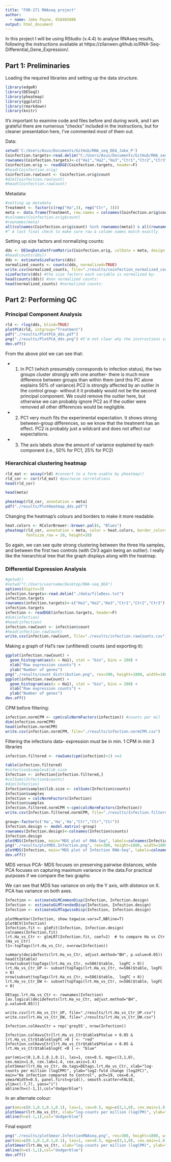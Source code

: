 ```yaml
---
title: "FOR-271 RNAseq project"
author:
  - name: Jake Payne, 018465886
output: html_document
---
```


In this project I will be using RStudio (v.4.4) to analyse RNAseq results, following the instructions available at https://zilanwen.github.io/RNA-Seq-Differential_Gene_Expression/.

## Part 1: Preliminaries

Loading the required libraries and setting up the data structure.

```r
library(edgeR)
library(DESeq2)
library(pheatmap)
library(ggplot2)
library(rmarkdown)
library(knitr)
```

It's important to examine code and files before and during work, and I am grateful there are numerous "checks" included in the instructions, but for cleaner presentation here, I've commented most of them out.

Data:
```r

setwd('C:/Users/Asus/Documents/GitHub/RNA_seq_DEA_Jake_P')
Coinfection.targets<-read.delim("C:/Users/Asus/Documents/GitHub/RNA_seq_DEA_Jake_P/data/fileDesc.txt")
rownames(Coinfection.targets)<-c("Ha1","Ha2","Ha3","Ctr1","Ctr2","Ctr3")
Coinfection.orig <- readDGE(Coinfection.targets, header=F)
#head(Coinfection.orig)
Coinfection.rawCount <- Coinfection.orig$count
#dim(Coinfection.rawCount)
#head(Coinfection.rawCount)
```

Metadata:
```r
#setting up metadata
Treatment <- factor(c(rep("Ha",3), rep("Ctr", 3)))
meta <- data.frame(Treatment, row.names = colnames(Coinfection.orig$count))
#colnames(Coinfection.orig$count)
#rownames(meta)
all(colnames(Coinfection.orig$count) %in% rownames(meta)) & all(rownames(meta) %in% colnames(Coinfection.orig$count)) 
#^ A last final check to make sure row & column names match exactly
```
Setting up size factors and normalizing counts:
```r
dds <- DESeqDataSetFromMatrix(Coinfection.orig, colData = meta, design = ~ Treatment)
#head(counts(dds))
dds <- estimateSizeFactors(dds)
normalized_counts <- counts(dds, normalized=TRUE)
write.csv(normalized_counts, file="./results/coinfection_normalized_counts_DESeq2.csv")
sizeFactors(dds) #the size factors each variable is normalized by:
head(counts(dds)) #non normalized counts:
head(normalized_counts) #normalized counts:
```

## Part 2: Performing QC

### Principal Component Analysis

```r
rld <- rlog(dds, blind=TRUE)
plotPCA(rld, intgroup="Treatment")
pdf("./results/PlotPCA_dds.pdf")
png("./results/PlotPCA_dds.png") #I'm not clear why the instructions say to save this as PDF, so I've also included it as a png file.
dev.off()
```

From the above plot we can see that:

- 1. In PC1 (which presumably corresponds to infection status), the two groups cluster strongly with one another- there is much more difference between groups than within them (and this PC alone explains 50% of variance).PC2 is strongly affected by an outlier in the control group- without it it probably would not be the second principal component. We could remove the outlier here, but otherwise we can probably ignore PC2 as if the outlier were removed all other differences would be negligible.

- 2. PC1 very much fits the experimental expectation. It shows strong between-group differences, so we know that the treatment has an effect. PC2 is probably just a wildcard and does not affect our expectations.

- 3. The axis labels show the amount of variance explained by each component (i.e., 50% for PC1, 25% for PC2)

### Hierarchical clustering heatmap   

```r
rld_mat <- assay(rld) #convert to a form usable by pheatmap()
rld_cor <- cor(rld_mat) #pairwise correlations
head(rld_cor)

head(meta)

pheatmap(rld_cor, annotation = meta)
pdf("./results/PlotHeatmap_dds.pdf")

```

Changing the heatmap's colours and borders to make it more readable:

```r
heat.colors <- RColorBrewer::brewer.pal(6, "Blues")
pheatmap(rld_cor, annotation = meta, color = heat.colors, border_color=NA, fontsize = 10, 
         fontsize_row = 10, height=20)
```

So again, we can see quite strong clustering between the three Ha samples, and between the first two controls (with Ctr3 again being an outlier). I really like the hierarchical tree that the graph displays along with the heatmap.


### Differential Expression Analysis


```r
#getwd()
#setwd("C:/Users/username/Desktop/RNA-seq_DEA")
options(digits=3)
infection.targets<-read.delim("./data/fileDesc.txt")
infection.targets
rownames(infection.targets)<-c("Ha1","Ha2","Ha3","Ctr1","Ctr2","Ctr3")
infection.targets
infection <- readDGE(infection.targets, header=F)
#dim(infection)
#head(infection)
infection.rawCount <- infection$count
#head(infection.rawCount)
write.csv(infection.rawCount, file="./results/infection.rawCounts.csv") #moved this line as it makes more sense here IMO
```

Making a graph of Ha1's raw (unfiltered) counts (and exporting it):
```r
ggplot(infection.rawCount) +
  geom_histogram(aes(x = Ha1), stat = "bin", bins = 200) +
  xlab("Raw expression counts") +
  ylab("Number of genes")
png("./results/count distribution.png", res=300, height=1800, width=1800)
ggplot(infection.rawCount) +
  geom_histogram(aes(x = Ha1), stat = "bin", bins = 200) +
  xlab("Raw expression counts") +
  ylab("Number of genes")
dev.off()
```

CPM before filtering:
```r
infection.normCPM <- cpm(calcNormFactors(infection)) #counts per mil
dim(infection.normCPM)
head(infection.normCPM)
write.csv(infection.normCPM, file="./results/infection.normCPM.csv")
```

Filtering the infections data- expression must be in min. 1 CPM in min 3 libraries
```r
infection.filtered <- rowSums(cpm(infection)>1) >=3

table(infection.filtered)
#infection$samples$lib.size
Infection <- infection[infection.filtered,] 
#colSums(Infection$counts)
#dim(Infection)
Infection$samples$lib.size <- colSums(Infection$counts)
Infection$samples
Infection = calcNormFactors(Infection)
Infection$samples
Infection.filtered.normCPM <-cpm(calcNormFactors(Infection))
write.csv(Infection.filtered.normCPM, file="./results/Infection.filtered.normCPM.csv")
```

```r
group<-factor(c('Ha','Ha','Ha',"Ctr","Ctr","Ctr"))
Infection.design <- model.matrix(~group)   
rownames(Infection.design)<-colnames(Infection$counts)
Infection.design
plotMDS(Infection, main="MDS plot of RNA-Seq", labels=colnames(Infection$counts))
png("./results/plotMDS.Infection.png", res=300, height=1800, width=1800)
plotMDS(Infection, main="MDS plot of Infection RNA-Seq", labels=colnames(Infection$counts))
dev.off()
```
MDS versus PCA- MDS focuses on preserving pairwise distances, while PCA focuses on capturing maximum variance in the data.For practical purposes if we compare the two graphs:

[](./results/PlotPCA_dds.png)

We can see that MDS has variance on only the Y axis, with *distance* on X. PCA has variance on both axes. 

```r
Infection <- estimateGLMCommonDisp(Infection, Infection.design)
Infection <- estimateGLMTrendedDisp(Infection, Infection.design)
Infection <- estimateGLMTagwiseDisp(Infection, Infection.design)
```

```warning
plotMeanVar(Infection, show.tagwise.vars=T,NBline=T)
plotBCV(Infection)
Infection.fit <- glmFit(Infection, Infection.design)
colnames(Infection.fit)
lrt.Ha_vs_Ctr <- glmLRT(Infection.fit, coef=2)  # to compare Ha vs Ctr (Ha_vs_Ctr)
t1<-topTags(lrt.Ha_vs_Ctr, n=nrow(Infection))

summary(decideTests(lrt.Ha_vs_Ctr, adjust.method="BH", p.value=0.05))
head(t1$table)
nrow(subset(topTags(lrt.Ha_vs_Ctr, n=586)$table,  logFC > 0))
lrt.Ha_vs_Ctr_UP <- subset(topTags(lrt.Ha_vs_Ctr, n=586)$table, logFC > 0)
nrow(subset(topTags(lrt.Ha_vs_Ctr, n=586)$table,  logFC < 0))
lrt.Ha_vs_Ctr_DW <- subset(topTags(lrt.Ha_vs_Ctr, n=586)$table, logFC < 0)

DEtags.lrt.Ha_vs_Ctr <- rownames(Infection)[as.logical(decideTests(lrt.Ha_vs_Ctr, adjust.method="BH", p.value=0.05))]

write.csv(lrt.Ha_vs_Ctr_UP, file="./results/lrt.Ha_vs_Ctr_UP.csv")
write.csv(lrt.Ha_vs_Ctr_DW, file="./results/lrt.Ha_vs_Ctr_DW.csv")

Infection.colHavsCtr = rep('grey55', nrow(Infection))

Infection.colHavsCtr[lrt.Ha_vs_Ctr$table$PValue < 0.05 & lrt.Ha_vs_Ctr$table$logFC >0 ] <- "red"
Infection.colHavsCtr[lrt.Ha_vs_Ctr$table$PValue < 0.05 & lrt.Ha_vs_Ctr$table$logFC <0 ] <- "blue"

par(omi=c(0.1,0.1,0.1,0.1), las=1, cex=0.5, mgp=c(3,1,0), cex.main=1.8, cex.lab=1.4, cex.axis=1.4)
plotSmear(lrt.Ha_vs_Ctr, de.tags=DEtags.lrt.Ha_vs_Ctr, xlab="log-counts per million (logCPM)", ylab="log2-fold change (log2FC)", main="Ha infection compared to Control", pch=19, cex=0.4, smearWidth=0.5, panel.first=grid(), smooth.scatter=FALSE, ylim=c(-7,7), yaxs="i")
abline(h=c(-1,1),col="dodgerblue")
```

In an alternate colour:

```r
par(omi=c(0.1,0.1,0.1,0.1), las=1, cex=0.5, mgp=c(3,1,0), cex.main=1.8, cex.lab=1.4, cex.axis=1.4)
plotSmear(lrt.Ha_vs_Ctr, xlab="log-counts per million (logCPM)", ylab="log2-fold change (log2FC)", main="a infection compared to Control", smearWidth=0.5, pch=21, cex=0.4, deCol="red", col=Infection.colHavsCtr, ylim=c(-7,7), yaxs="i")
abline(h=c(-1,1),col="dodgerblue")
```

Final export!
```r
png("./results/plotSmear.InfectionRNAseq.png", res=300, height=1800, width=1800)
par(omi=c(0.1,0.1,0.1,0.1), las=1, cex=0.5, mgp=c(3,1,0), cex.main=1.8, cex.lab=1.4, cex.axis=1.4)
plotSmear(lrt.Ha_vs_Ctr, xlab="log-counts per million (logCPM)", ylab="log2-fold change (log2FC)", main="Ha infection compared to Control", smearWidth=0.5, pch=21, cex=0.4, deCol="red", col=Infection.colHavsCtr, ylim=c(-7,7), yaxs="i")
abline(h=c(-1,1),col="dodgerblue")
dev.off()
```







